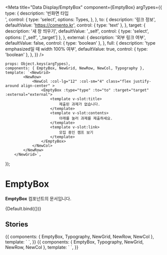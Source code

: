 
<Meta
	title="Data Display/EmptyBox"
	component={EmptyBox}
	argTypes={{
		type: {
			description: '빈화면 타입<br/>',
			control: {
				type: 'select',
				options: Types,
			},
		},
		to: {
			description: '링크 정보',
			defaultValue: 'https://comento.kr',
			control: { type: 'text' },
		},
		target: {
			description: '새 창 띄우기',
			defaultValue: '_self',
			control: { type: 'select', options: ['_self', '_target'] },
		},
		external: {
			description: '외부 링크 여부',
			defaultValue: false,
			control: { type: 'boolean' },
		},
		full: {
			description: 'type emphasized일 때 width 100% 여부',
			defaultValue: true,
			control: { type: 'boolean' },
		},
	}}
/>

	props: Object.keys(argTypes),
	components: { EmptyBox, NewGrid, NewRow, NewCol, Typography },
	template: `<NewGrid>
            <NewRow>
                <NewCol :col-lg="12" :col-sm="4" class="flex justify-around align-center" >
                    <EmptyBox :type="type" :to="to" :target="target" :external="external">
                        <template v-slot:title>
                            제출된 과제가 없습니다.
                        </template>
                        <template v-slot:contents>
                            아래를 눌러 과제를 제출하세요.
                        </template>
                        <template v-slot:link>
                            모집 중인 캠프 보기
                        </template>
                    </EmptyBox>
                </NewCol>
            </NewRow>
        </NewGrid>`,
});

# EmptyBox

**EmptyBox** 컴포넌트의 문서입니다.

<Story name="Default" height="100px">
	{Default.bind({})}
</Story>

<ArgsTable story="Default" />

## Stories

<Canvas>
	<Story name="Simple" height="100px">
		{{
			components: { EmptyBox, Typography, NewGrid, NewRow, NewCol },
			template: `<NewGrid>
                    <NewRow>
                        <NewCol :col-lg="12" :col-sm="4" class="flex justify-around align-center" >
                            <EmptyBox type="simple" target="_blank" external to="https://comento.kr">
                                <template v-slot:title>
                                    제출된 과제가 없습니다.
                                </template>
                                <template v-slot:contents>
                                    아래를 눌러 과제를 제출하세요.
                                </template>
                                <template v-slot:link>
                                    모집 중인 캠프 보기
                                </template>
                            </EmptyBox>
                            </NewCol>
                    </NewRow>
                </NewGrid>`,
		}}
	</Story>
</Canvas>

<Canvas>
	<Story name="Emphasized" height="120px">
		{{
			components: { EmptyBox, Typography, NewGrid, NewRow, NewCol },
			template: `<NewGrid>
                    <NewRow>
                        <NewCol :col-lg="12" :col-sm="4" class="flex justify-around align-center">
                            <EmptyBox type="emphasized">
                                <template v-slot:title>
                                    신청한 캠프가 없습니다.
                                </template>
                                <template v-slot:contents>
                                    아래를 눌러 내게 필요한 직무부트캠프를 찾아보세요.
                                </template>
                                <template v-slot:link>
                                    모집 중인 캠프 보기
                                </template>
                            </EmptyBox>
                        </NewCol>
                    </NewRow>
                </NewGrid>`,
		}}
	</Story>
</Canvas>
